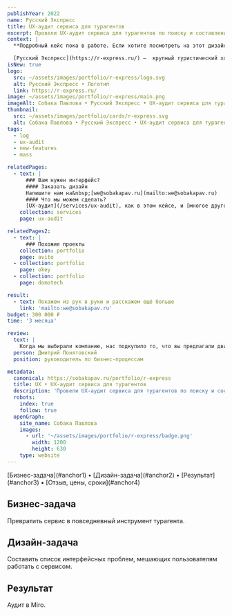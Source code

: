 ```yaml
---
publishYear: 2022
name: Русский Экспресс
title: UX-аудит сервиса для турагентов
excerpt: Провели UX-аудит сервиса для турагентов по поиску и составлению туров
context: |
  **Подробный кейс пока в работе. Если хотите посмотреть на этот дизайн в деталях, пишите нам на [we@sobakapav.ru](mailto:we@sobakapav.ru)**

  [Русский Экспресс](https://r-express.ru/) —  крупный туристический холдинг, предлагающий пакетные и динамические туры, индивидуальные маршруты любой сложности, а также отдельные услуги по всему миру.
isNew: true
logo:
  src: ~/assets/images/portfolio/r-express/logo.svg
  alt: Русский Экспресс • Логотип
  link: https://r-express.ru/
image: ~/assets/images/portfolio/r-express/main.png
imageAlt: Собака Павлова • Русский Экспресс • UX-аудит сервиса для турагентов
thumbnail:
  src: ~/assets/images/portfolio/cards/r-express.svg
  alt: Собака Павлова • Русский Экспресс • UX-аудит сервиса для турагентов
tags:
  - log
  - ux-audit
  - new-features
  - mass

relatedPages:
  - text: |
      ### Вам нужен интерфейс?
      #### Заказать дизайн
      Напишите нам на&nbsp;[we@sobakapav.ru](mailto:we@sobakapav.ru) 
      #### Что мы можем сделать?
      [UX-аудит](/services/ux-audit), как в этом кейсе, и [многое другое](/services).
    collection: services
    page: ux-audit

relatedPages2:
  - text: |
      ### Похожие проекты
    collection: portfolio
    page: avito
  - collection: portfolio
    page: okey
  - collection: portfolio
    page: domotech

result:
  - text: Покажем из рук в руки и расскажем ещё больше
    link: 'mailto:we@sobakapav.ru'
budget: 300 000 ₽
time: '3 месяца'

review:
  text: |
    Когда мы выбирали компанию, нас подкупило то, что вы предлагали двигаться гибко, по аджайлу, шагами улучшений. Мы хотим действовать именно так и отдать переделку элементов вам.
  person: Дмитрий Понятовский
  position: руководитель по бизнес-процессам

metadata:
  canonical: https://sobakapav.ru/portfolio/r-express
  title: UX • UX-аудит сервиса для турагентов
  description: 'Провели UX-аудит сервиса для турагентов по поиску и составлению туров'
  robots:
    index: true
    follow: true
  openGraph:
    site_name: Собака Павлова
    images:
      - url: '~/assets/images/portfolio/r-express/badge.png'
        width: 1200
        height: 630
    type: website
---
```



<TOC>
  [Бизнес-задача](#anchor1) • [Дизайн-задача](#anchor2) • [Результат](#anchor3) • [Отзыв, цены, сроки](#anchor4)
</TOC>

## <a name="anchor1" />Бизнес-задача

Превратить сервис в повседневный инструмент турагента.

## <a name="anchor2" />Дизайн-задача

Составить список интерфейсных проблем, мешающих пользователям работать с сервисом.

## <a name="anchor3" />Результат

Аудит в Miro.

## <a name="anchor4" />
